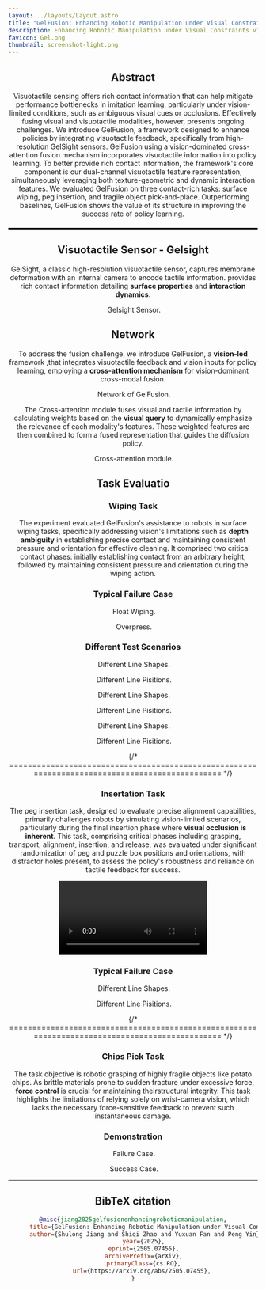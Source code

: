 ```yaml
---
layout: ../layouts/Layout.astro
title: "GelFusion: Enhancing Robotic Manipulation under Visual Constraints via Visuotactile Fusion"
description: Enhancing Robotic Manipulation under Visual Constraints via Visuotactile Fusion
favicon: Gel.png
thumbnail: screenshot-light.png
---
```







<Header
  title={frontmatter.title}
  authors={[
    {
      name: "Shulong Jinag",
      notes: ["1"],
    },
    {
      name: "Shiqi Zhao",
      notes: ["1"],
    },
    {
      name: "Yuxuan Fan",
      notes: ["2"],
    },
    {
      name: "Peng Yin",
      notes: ["1"],
    },
  ]}
  notes={[
    {
      symbol: "1",
      text: "City University of Hong Kong",
    },
    {
      symbol: "2",
      text: "The Hong Kong University of Science and Technology (Guangzhou)",
    },
  ]}
  links={[
    {
      name: "Paper",
      url: "https://arxiv.org/pdf/2505.07455v1",
      icon: "ri:file-pdf-2-line",
    },
    {
      name: "Code",
      url: "",
      icon: "ri:github-line",
    },
    {
      name: "arXiv",
      url: "https://arxiv.org/abs/2505.07455v1",
      icon: "academicons:arxiv",
    }
  ]}
  />


<Figure>
<YouTubeVideo slot="figure" videoId="YwoxCyPOEAY" />
</Figure>

## Abstract

Visuotactile sensing offers rich contact information that can help mitigate performance bottlenecks in imitation learning, particularly under vision-limited conditions, such as ambiguous visual cues or occlusions. Effectively fusing visual and visuotactile modalities, however, presents ongoing challenges. 
We introduce GelFusion, a framework designed to enhance policies by integrating visuotactile feedback, specifically from high-resolution GelSight sensors. GelFusion using a vision-dominated cross-attention fusion mechanism incorporates visuotactile information into policy learning. To better provide rich contact information, the framework's core component is our dual-channel visuotactile feature representation, simultaneously leveraging both texture-geometric and dynamic interaction features. 
We evaluated GelFusion on three contact-rich tasks: surface wiping, peg insertion, and fragile object pick-and-place. Outperforming baselines, GelFusion shows the value of its structure in improving the success rate of policy learning.

<hr style="border: none; height: 3px; background-color: #000; margin: 20px 0;"/>

## Visuotactile Sensor - Gelsight

GelSight, a classic high-resolution visuotactile sensor, captures membrane deformation with an internal camera to encode tactile information. provides rich contact information detailing **surface properties** and **interaction dynamics**.

<Figure>
  <Image slot="figure" source={sensor} altText="sensor" />
  <span slot="caption">Gelsight Sensor.</span>
</Figure>

## Network

To address the fusion challenge, we introduce GelFusion, a **vision-led** framework ,that integrates visuotactile feedback and vision inputs for policy learning, employing a **cross-attention mechanism** for vision-dominant cross-modal fusion.

<Figure>
  <Image slot="figure" source={Framework} altText="Framework" />
  <span slot="caption">Network of GelFusion.</span>
</Figure>

The Cross-attention module fuses visual and tactile information by calculating weights based on the **visual query** to dynamically emphasize the relevance of each modality's features. These weighted features are then combined to form a fused representation that guides the diffusion policy.

<Figure>
  <Image slot="figure" source={Cross_attention} altText="Cross_attention" />
  <span slot="caption">Cross-attention module.</span>
</Figure>

## Task Evaluatio

### Wiping Task
The experiment evaluated GelFusion's assistance to robots in surface wiping tasks, specifically addressing vision's limitations such as **depth ambiguity** in establishing precise contact and maintaining consistent pressure and orientation for effective cleaning. It comprised two critical contact phases: initially establishing contact from an arbitrary height, followed by maintaining consistent pressure and orientation during the wiping action.

### Typical Failure Case
<TwoColumns>
  <Figure slot="left">  
    <Image slot="figure" source={comming_soon} altText="Framework" />
    <span slot="caption">Float Wiping.</span> 
  </Figure>
  <Figure slot="right">
    <Image slot="figure" source={comming_soon} altText="Framework" />
    <span slot="caption">Overpress.</span>
  </Figure>
</TwoColumns>

### Different Test Scenarios
<TwoColumns>
  <Figure slot="left">  
    <Image slot="figure" source={comming_soon} altText="Framework" />
    <span slot="caption">Different Line Shapes.</span> 
  </Figure>
  <Figure slot="right">
    <Image slot="figure" source={comming_soon} altText="Framework" />
    <span slot="caption">Different Line Pisitions.</span>
  </Figure> 
</TwoColumns>

<TwoColumns>
  <Figure slot="left">  
    <Image slot="figure" source={comming_soon} altText="Framework" />
    <span slot="caption">Different Line Shapes.</span> 
  </Figure>
  <Figure slot="right">
    <Image slot="figure" source={comming_soon} altText="Framework" />
    <span slot="caption">Different Line Pisitions.</span>
  </Figure> 
</TwoColumns>

<TwoColumns>
  <Figure slot="left">  
    <Image slot="figure" source={comming_soon} altText="Framework" />
    <span slot="caption">Different Line Shapes.</span> 
  </Figure>
  <Figure slot="right">
    <Image slot="figure" source={comming_soon} altText="Framework" />
    <span slot="caption">Different Line Pisitions.</span>
  </Figure> 
</TwoColumns>


{/* =============================================================================================== */}


### Insertation Task
The peg insertion task, designed to evaluate precise alignment capabilities, primarily challenges robots by simulating vision-limited scenarios, particularly during the final insertion phase where **visual occlusion is inherent**. This task, comprising critical phases including grasping, transport, alignment, insertion, and release, was evaluated under significant randomization of peg and puzzle box positions and orientations, with distractor holes present, to assess the policy's robustness and reliance on tactile feedback for success.

<Figure>
<Video slot="figure" source={InsertationLongDemo} altText="Framework" />
<span slot="caption">Insertation Long-Term Test.</span>
</Figure>

### Typical Failure Case
<TwoColumns>
  <Figure slot="left">  
    <Image slot="figure" source={comming_soon} altText="Framework" />
    <span slot="caption">Different Line Shapes.</span> 
  </Figure>
  <Figure slot="right">
    <Image slot="figure" source={comming_soon} altText="Framework" />
    <span slot="caption">Different Line Pisitions.</span>
  </Figure> 
</TwoColumns>

{/* =============================================================================================== */}



### Chips Pick Task
The task objective is robotic grasping of highly fragile objects like potato chips. As brittle materials prone to sudden fracture under excessive force, **force control** is crucial for maintaining theirstructural integrity. This task highlights the limitations of relying solely on wrist-camera vision, which lacks the necessary force-sensitive feedback to prevent such instantaneous damage.

### Demonstration

<TwoColumns>
  <Figure slot="left">  
    <Image slot="figure" source={comming_soon} altText="Framework" />
    <span slot="caption">Failure Case.</span> 
  </Figure>
  <Figure slot="right">
    <Image slot="figure" source={comming_soon} altText="Framework" />
    <span slot="caption">Success Case.</span>
  </Figure> 
</TwoColumns>

---

## BibTeX citation

```bibtex
@misc{jiang2025gelfusionenhancingroboticmanipulation,
      title={GelFusion: Enhancing Robotic Manipulation under Visual Constraints via Visuotactile Fusion}, 
      author={Shulong Jiang and Shiqi Zhao and Yuxuan Fan and Peng Yin},
      year={2025},
      eprint={2505.07455},
      archivePrefix={arXiv},
      primaryClass={cs.RO},
      url={https://arxiv.org/abs/2505.07455}, 
}
```